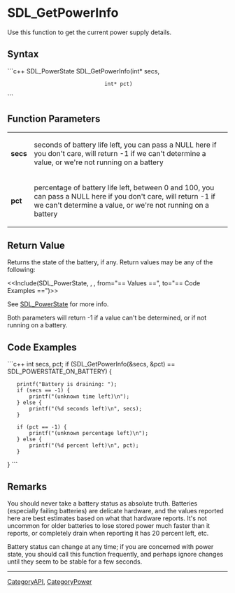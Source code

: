 
= SDL_GetPowerInfo =
Use this function to get the current power supply details.


== Syntax ==
```c++
SDL_PowerState SDL_GetPowerInfo(int* secs,
                                int* pct)
```

== Function Parameters ==
{|
|'''secs'''
|seconds of battery life left, you can pass a NULL here if you don't care, will return -1 if we can't determine a value, or we're not running on a battery
|-
|'''pct'''
|percentage of battery life left, between 0 and 100, you can pass a NULL here if you don't care, will return -1 if we can't determine a value, or we're not running on a battery
|}

== Return Value ==
Returns the state of the battery, if any.  Return values may be any of the following:

<<Include(SDL_PowerState, , , from="== Values ==", to="== Code Examples ==")>>

See [[SDL_PowerState]] for more info.

Both parameters will return -1 if a value can't be determined, or if not running on a battery.

== Code Examples ==
```c++
int secs, pct;
if (SDL_GetPowerInfo(&secs, &pct) == SDL_POWERSTATE_ON_BATTERY) {
    printf("Battery is draining: ");
    if (secs == -1) {
        printf("(unknown time left)\n");
    } else {
        printf("(%d seconds left)\n", secs);
    }

    if (pct == -1) {
        printf("(unknown percentage left)\n");
    } else {
        printf("(%d percent left)\n", pct);
    }
}
```

== Remarks ==
You should never take a battery status as absolute truth. Batteries (especially failing batteries) are delicate hardware, and the values reported here are best estimates based on what that hardware reports. It's not uncommon for older batteries to lose stored power much faster than it reports, or completely drain when reporting it has 20 percent left, etc.

Battery status can change at any time; if you are concerned with power state, you should call this function frequently, and perhaps ignore changes until they seem to be stable for a few seconds.

----
[[CategoryAPI]], [[CategoryPower]]
